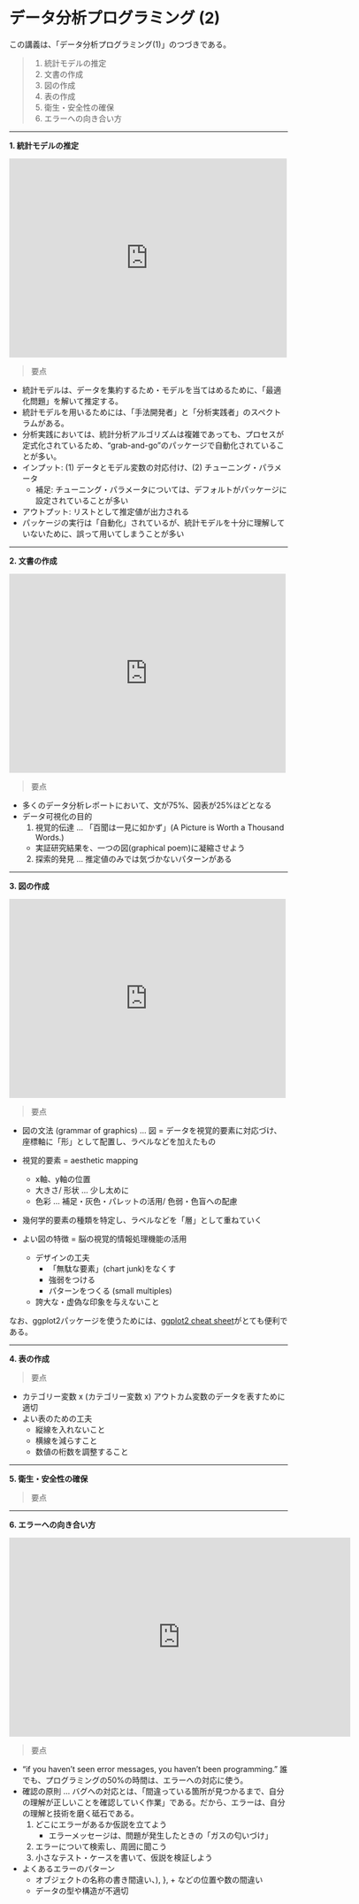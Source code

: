# データ分析プログラミング (2)

この講義は、「データ分析プログラミング(1)」のつづきである。

> 1. 統計モデルの推定
> 2. 文書の作成
> 3. 図の作成
> 4. 表の作成
> 5. 衛生・安全性の確保
> 6. エラーへの向き合い方

---

__1. 統計モデルの推定__

<iframe src="https://player.vimeo.com/video/665526277?h=f1e511f9bd&amp;badge=0&amp;autopause=0&amp;player_id=0&amp;app_id=58479" width="502" height="360" frameborder="0" allow="autoplay; fullscreen; picture-in-picture" allowfullscreen title="統計モデルの推定"></iframe>

> 要点

- 統計モデルは、データを集約するため・モデルを当てはめるために、「最適化問題」を解いて推定する。
- 統計モデルを用いるためには、「手法開発者」と「分析実践者」のスペクトラムがある。
- 分析実践においては、統計分析アルゴリズムは複雑であっても、プロセスが定式化されているため、"grab-and-go"のパッケージで自動化されていることが多い。
- インプット: (1) データとモデル変数の対応付け、(2) チューニング・パラメータ
  - 補足: チューニング・パラメータについては、デフォルトがパッケージに設定されていることが多い
- アウトプット: リストとして推定値が出力される
- パッケージの実行は「自動化」されているが、統計モデルを十分に理解していないために、誤って用いてしまうことが多い


***

__2. 文書の作成__

<iframe src="https://player.vimeo.com/video/664496315?h=2b8d5473ad&amp;badge=0&amp;autopause=0&amp;player_id=0&amp;app_id=58479" width="500" height="360" frameborder="0" allow="autoplay; fullscreen; picture-in-picture" allowfullscreen title="文書の作成"></iframe>

> 要点

- 多くのデータ分析レポートにおいて、文が75%、図表が25%ほどとなる
- データ可視化の目的
  (1) 視覚的伝達 ... 「百聞は一見に如かず」(A Picture is Worth a Thousand Words.)
    - 実証研究結果を、一つの図(graphical poem)に凝縮させよう 
  (2) 探索的発見 ... 推定値のみでは気づかないパターンがある 


***

__3. 図の作成__ 

<iframe src="https://player.vimeo.com/video/664687231?h=36b0a8d1dc&amp;badge=0&amp;autopause=0&amp;player_id=0&amp;app_id=58479" width="500" height="360" frameborder="0" allow="autoplay; fullscreen; picture-in-picture" allowfullscreen title="図の作成"></iframe>

> 要点

- 図の文法 (grammar of graphics) ...
  図 = データを視覚的要素に対応づけ、座標軸に「形」として配置し、ラベルなどを加えたもの

- 視覚的要素 = aesthetic mapping
  - x軸、y軸の位置
  - 大きさ/ 形状 ... 少し太めに
  - 色彩 ... 補足・灰色・パレットの活用/ 色弱・色盲への配慮

- 幾何学的要素の種類を特定し、ラベルなどを「層」として重ねていく

- よい図の特徴 = 脳の視覚的情報処理機能の活用
  - デザインの工夫
    - 「無駄な要素」(chart junk)をなくす
    - 強弱をつける
    - パターンをつくる (small multiples)
  - 誇大な・虚偽な印象を与えないこと

なお、ggplot2パッケージを使うためには、[ggplot2 cheat sheet](https://raw.githubusercontent.com/rstudio/cheatsheets/main/data-visualization.pdf)がとても便利である。

***

__4. 表の作成__

> 要点

- カテゴリー変数 x (カテゴリー変数 x) アウトカム変数のデータを表すために適切
- よい表のための工夫
  - 縦線を入れないこと
  - 横線を減らすこと
  - 数値の桁数を調整すること


***

__5. 衛生・安全性の確保 __ 

> 要点

***

__6. エラーへの向き合い方__

<iframe src="https://player.vimeo.com/video/665480394?h=9e3ab3474f&amp;badge=0&amp;autopause=0&amp;player_id=0&amp;app_id=58479" width="617" height="360" frameborder="0" allow="autoplay; fullscreen; picture-in-picture" allowfullscreen title="エラーへの向き合い方"></iframe>

> 要点

- "if you haven't seen error messages, you haven't been programming." 誰でも、プログラミングの50%の時間は、エラーへの対応に使う。
- 確認の原則 ... バグへの対応とは、「間違っている箇所が見つかるまで、自分の理解が正しいことを確認していく作業」である。だから、エラーは、自分の理解と技術を磨く砥石である。
  1. どこにエラーがあるか仮説を立てよう
     - エラーメッセージは、問題が発生したときの「ガスの匂いづけ」
  2. エラーについて検索し、周囲に聞こう
  3. 小さなテスト・ケースを書いて、仮説を検証しよう
- よくあるエラーのパターン
  - オブジェクトの名称の書き間違い、), }, + などの位置や数の間違い
  - データの型や構造が不適切